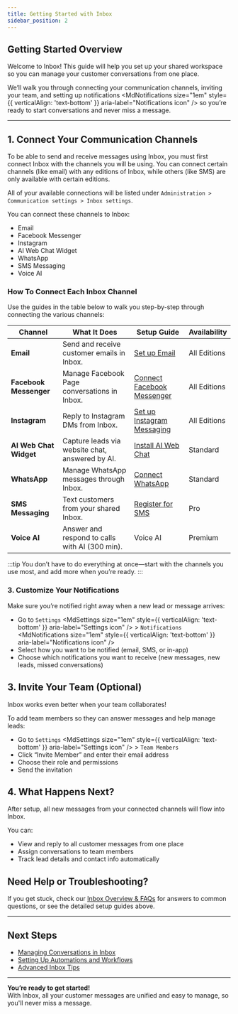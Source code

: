 ```yaml
---
title: Getting Started with Inbox
sidebar_position: 2
---
```



## Getting Started Overview

Welcome to Inbox! This guide will help you set up your shared workspace so you can manage your customer conversations from one place.

We’ll walk you through connecting your communication channels, inviting your team, and setting up notifications <MdNotifications size="1em" style={{ verticalAlign: 'text-bottom' }} aria-label="Notifications icon" /> so you’re ready to start conversations and never miss a message.

---

## 1. Connect Your Communication Channels

To be able to send and receive messages using Inbox, you must first connect Inbox with the channels you will be using. You can connect certain channels (like email) with any editions of Inbox, while others (like SMS) are only available with certain editions. 

All of your available connections will be listed under `Administration > Communication settings > Inbox settings`. 

You can connect these channels to Inbox:
- Email
- Facebook Messenger
- Instagram
- AI Web Chat Widget
- WhatsApp
- SMS Messaging
- Voice AI

### How To Connect Each Inbox Channel

Use the guides in the table below to walk you step-by-step through connecting the various channels:

<ResponsiveTable>

| Channel                 | What It Does                                      | Setup Guide                                            | Availability     |
|-------------------------|---------------------------------------------------|--------------------------------------------------------|------------------|
| **Email**               | Send and receive customer emails in Inbox.        | [Set up Email](./inbox_send_receive_emails.md)         | All Editions     |
| **Facebook Messenger**  | Manage Facebook Page conversations in Inbox.      | [Connect Facebook Messenger](./inbox_facebook_messenger.md)| All Editions  |
| **Instagram**           | Reply to Instagram DMs from Inbox.                | [Set up Instagram Messaging](./inbox_setup_instagram.md) | All Editions  |
| **AI Web Chat Widget**  | Capture leads via website chat, answered by AI.   | [Install AI Web Chat](./inbox_ai_web_chat_overview.md) | Standard         |
| **WhatsApp**            | Manage WhatsApp messages through Inbox.           | [Connect WhatsApp](./inbox_whatsapp_overview.md)       | Standard         |
| **SMS Messaging**       | Text customers from your shared Inbox.            | [Register for SMS](./inbox_send_receive_sms.md)        | Pro              |
| **Voice AI**            | Answer and respond to calls with AI (300 min).    | Voice AI                                               | Premium          |

</ResponsiveTable>

:::tip
You don’t have to do everything at once—start with the channels you use most, and add more when you’re ready.
:::

### 3. Customize Your Notifications 

Make sure you’re notified right away when a new lead or message arrives:

- Go to `Settings` <MdSettings size="1em" style={{ verticalAlign: 'text-bottom' }} aria-label="Settings icon" /> > `Notifications` <MdNotifications size="1em" style={{ verticalAlign: 'text-bottom' }} aria-label="Notifications icon" />
- Select how you want to be notified (email, SMS, or in-app)
- Choose which notifications you want to receive (new messages, new leads, missed conversations)

## 3. Invite Your Team (Optional)

Inbox works even better when your team collaborates!

To add team members so they can answer messages and help manage leads:

- Go to `Settings` <MdSettings size="1em" style={{ verticalAlign: 'text-bottom' }} aria-label="Settings icon" /> > `Team Members`
- Click “Invite Member” and enter their email address
- Choose their role and permissions
- Send the invitation

## 4. What Happens Next?

After setup, all new messages from your connected channels will flow into Inbox.

You can:

- View and reply to all customer messages from one place
- Assign conversations to team members
- Track lead details and contact info automatically

## Need Help or Troubleshooting?

If you get stuck, check our [Inbox Overview & FAQs](./inbox_overview.md#frequently-asked-questions-faqs) for answers to common questions, or see the detailed setup guides above.

---

## Next Steps

- [Managing Conversations in Inbox](./inbox_using_conversations.md)
- [Setting Up Automations and Workflows](./inbox_automations.md)
- [Advanced Inbox Tips](./inbox_tips.md)

---

**You’re ready to get started!**  
With Inbox, all your customer messages are unified and easy to manage, so you'll never miss a message.
